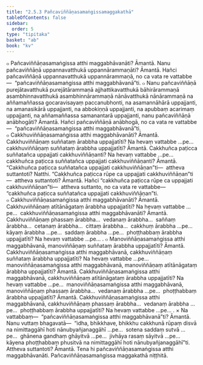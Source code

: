 ```yaml
---
title: "2.5.3 Pañcaviññāṇasamaṅgissamaggakathā"
tableOfContents: false
sidebar:
  order: 5
type: "tipitaka"
basket: "ab"
book: "kv"
---
```



<DynamicBreadcrumb />

<Division number="576" book="kv" bookNo="32" page="311">

<Paragraph number="1946" book="kv">
๐ Pañcaviññāṇasamaṅgissa atthi maggabhāvanāti? Āmantā. Nanu pañcaviññāṇā uppannavatthukā uppannārammaṇāti? Āmantā. Hañci pañcaviññāṇā uppannavatthukā uppannārammaṇā, no ca vata re vattabbe—  “pañcaviññāṇasamaṅgissa atthi maggabhāvanā”ti.
</Paragraph>

<Paragraph number="1947" book="kv">
๐ Nanu pañcaviññāṇā purejātavatthukā purejātārammaṇā ajjhattikavatthukā bāhirārammaṇā asambhinnavatthukā asambhinnārammaṇā nānāvatthukā nānārammaṇā na aññamaññassa gocaravisayaṃ paccanubhonti, na asamannāhārā uppajjanti, na amanasikārā uppajjanti, na abbokiṇṇā uppajjanti, na apubbaṃ acarimaṃ uppajjanti, na aññamaññassa samanantarā uppajjanti, nanu pañcaviññāṇā anābhogāti? Āmantā. Hañci pañcaviññāṇā anābhogā, no ca vata re vattabbe—  “pañcaviññāṇasamaṅgissa atthi maggabhāvanā”ti.
</Paragraph>

</Division>
<Division number="577" book="kv" bookNo="32" page="311">

<Paragraph number="1948" book="kv">
๐ Cakkhuviññāṇasamaṅgissa atthi maggabhāvanāti? Āmantā. Cakkhuviññāṇaṃ suññataṃ ārabbha uppajjatīti? Na hevaṃ vattabbe …pe…  cakkhuviññāṇaṃ suññataṃ ārabbha uppajjatīti? Āmantā. Cakkhuñca paṭicca suññatañca uppajjati cakkhuviññāṇanti? Na hevaṃ vattabbe …pe…  cakkhuñca paṭicca suññatañca uppajjati cakkhuviññāṇanti? Āmantā. “Cakkhuñca paṭicca suññatañca uppajjati cakkhuviññāṇan”ti—  attheva suttantoti? Natthi. “Cakkhuñca paṭicca rūpe ca uppajjati cakkhuviññāṇan”ti—  attheva suttantoti? Āmantā. Hañci “cakkhuñca paṭicca rūpe ca uppajjati cakkhuviññāṇan”ti—  attheva suttanto, no ca vata re vattabbe—  “cakkhuñca paṭicca suññatañca uppajjati cakkhuviññāṇan”ti.
</Paragraph>

</Division>
<Division number="578" book="kv" bookNo="32" page="312">

<Paragraph number="1949" book="kv">
๐ Cakkhuviññāṇasamaṅgissa atthi maggabhāvanāti? Āmantā. Cakkhuviññāṇaṃ atītānāgataṃ ārabbha uppajjatīti? Na hevaṃ vattabbe …pe…  cakkhuviññāṇasamaṅgissa atthi maggabhāvanāti? Āmantā. Cakkhuviññāṇaṃ phassaṃ ārabbha…  vedanaṃ ārabbha…  saññaṃ ārabbha…  cetanaṃ ārabbha…  cittaṃ ārabbha…  cakkhuṃ ārabbha …pe…  kāyaṃ ārabbha …pe…  saddaṃ ārabbha …pe…  phoṭṭhabbaṃ ārabbha uppajjatīti? Na hevaṃ vattabbe …pe… .
</Paragraph>

<Paragraph number="1950" book="kv">
๐ Manoviññāṇasamaṅgissa atthi maggabhāvanā, manoviññāṇaṃ suññataṃ ārabbha uppajjatīti? Āmantā. Cakkhuviññāṇasamaṅgissa atthi maggabhāvanā, cakkhuviññāṇaṃ suññataṃ ārabbha uppajjatīti? Na hevaṃ vattabbe …pe…  manoviññāṇasamaṅgissa atthi maggabhāvanā, manoviññāṇaṃ atītānāgataṃ ārabbha uppajjatīti? Āmantā. Cakkhuviññāṇasamaṅgissa atthi maggabhāvanā, cakkhuviññāṇaṃ atītānāgataṃ ārabbha uppajjatīti? Na hevaṃ vattabbe …pe…  manoviññāṇasamaṅgissa atthi maggabhāvanā, manoviññāṇaṃ phassaṃ ārabbha…  vedanaṃ ārabbha …pe…  phoṭṭhabbaṃ ārabbha uppajjatīti? Āmantā. Cakkhuviññāṇasamaṅgissa atthi maggabhāvanā, cakkhuviññāṇaṃ phassaṃ ārabbha…  vedanaṃ ārabbha …pe…  phoṭṭhabbaṃ ārabbha uppajjatīti? Na hevaṃ vattabbe …pe… .
</Paragraph>

</Division>
<Division number="579" book="kv" bookNo="32" page="312">

<Paragraph number="1951" book="kv">
× Na vattabbaṃ—  “pañcaviññāṇasamaṅgissa atthi maggabhāvanā”ti? Āmantā. Nanu vuttaṃ bhagavatā—  “idha, bhikkhave, bhikkhu cakkhunā rūpaṃ disvā na nimittaggāhī hoti nānubyañjanaggāhī …pe…  sotena saddaṃ sutvā …pe…  ghānena gandhaṃ ghāyitvā …pe…  jivhāya rasaṃ sāyitvā …pe…  kāyena phoṭṭhabbaṃ phusitvā na nimittaggāhī hoti nānubyañjanaggāhī”ti. Attheva suttantoti? Āmantā. Tena hi pañcaviññāṇasamaṅgissa atthi maggabhāvanāti.

</Paragraph>
</Division>

<Paragraph number="1952" type="center" book="kv">
Pañcaviññāṇasamaṅgissa maggakathā niṭṭhitā.
</Paragraph>